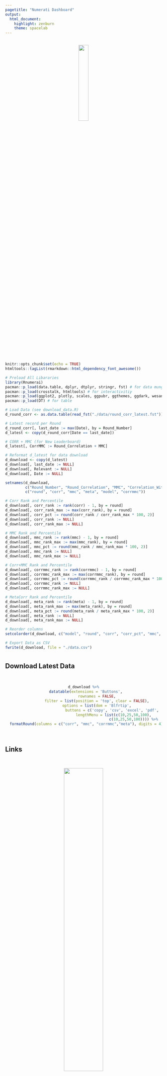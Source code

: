 ```yaml
---
pagetitle: "Numerati Dashboard"
output: 
  html_document: 
    highlight: zenburn  
    theme: spacelab
---
```


<br>
<center><img src="https://numer.ai/img/Numerai-Logo-Side-Black.8393ed16.png" width="25%"></center>
<br>


```r
knitr::opts_chunk$set(echo = TRUE)
htmltools::tagList(rmarkdown::html_dependency_font_awesome())

# Preload All Libararies
library(Rnumerai)
pacman::p_load(data.table, dplyr, dtplyr, stringr, fst) # for data munging
pacman::p_load(crosstalk, htmltools) # for interactivitiy 
pacman::p_load(ggplot2, plotly, scales, ggpubr, ggthemes, ggdark, wesanderson) # for charts
pacman::p_load(DT) # for table

# Load Data (see download_data.R)
d_round_corr <- as.data.table(read_fst("./data/round_corr_latest.fst"))

# Latest record per Round
d_round_corr[, last_date := max(Date), by = Round_Number]
d_latest <- copy(d_round_corr[Date == last_date])

# CORR + MMC (for New Leaderboard)
d_latest[, CorrMMC := Round_Correlation + MMC]

# Reformat d_latest for data download
d_download <- copy(d_latest)
d_download[, last_date := NULL]
d_download[, Relevant := NULL]
d_download[, Date := NULL]

setnames(d_download, 
         c("Round_Number", "Round_Correlation", "MMC", "Correlation_With_MM", "Username", "CorrMMC"),
         c("round", "corr", "mmc", "meta", "model", "corrmmc"))

# Corr Rank and Percentile
d_download[, corr_rank := rank(corr) - 1, by = round]
d_download[, corr_rank_max := max(corr_rank), by = round]
d_download[, corr_pct := round(corr_rank / corr_rank_max * 100, 2)]
d_download[, corr_rank := NULL]
d_download[, corr_rank_max := NULL]

# MMC Rank and Percentile
d_download[, mmc_rank := rank(mmc) - 1, by = round]
d_download[, mmc_rank_max := max(mmc_rank), by = round]
d_download[, mmc_pct := round(mmc_rank / mmc_rank_max * 100, 2)]
d_download[, mmc_rank := NULL]
d_download[, mmc_rank_max := NULL]

# Corr+MMC Rank and Percentile
d_download[, corrmmc_rank := rank(corrmmc) - 1, by = round]
d_download[, corrmmc_rank_max := max(corrmmc_rank), by = round]
d_download[, corrmmc_pct := round(corrmmc_rank / corrmmc_rank_max * 100, 2)]
d_download[, corrmmc_rank := NULL]
d_download[, corrmmc_rank_max := NULL]

# MetaCorr Rank and Percentile
d_download[, meta_rank := rank(meta) - 1, by = round]
d_download[, meta_rank_max := max(meta_rank), by = round]
d_download[, meta_pct := round(meta_rank / meta_rank_max * 100, 2)]
d_download[, meta_rank := NULL]
d_download[, meta_rank_max := NULL]

# Reorder columns
setcolorder(d_download, c("model", "round", "corr", "corr_pct", "mmc", "mmc_pct", "corrmmc", "corrmmc_pct", "meta", "meta_pct"))

```


```r
# Export Data as CSV
fwrite(d_download, file = "./data.csv")
```


#  {.tabset}

## Download Latest Data

<br>
<center>

```r
d_download %>%
  datatable(extensions = 'Buttons',
            rownames = FALSE,
            filter = list(position = 'top', clear = FALSE),
            options = list(dom = 'Blfrtip',
                           buttons = c('copy', 'csv', 'excel', 'pdf', 'print'),
                           lengthMenu = list(c(10,25,50,100),
                                             c(10,25,50,100)))) %>%
  formatRound(columns = c("corr", "mmc", "corrmmc","meta"), digits = 4)

```

</center>

<br>


## Links

<br>

<center>

<a href="https://medium.com/numerai/a-new-data-science-competition-where-being-different-pays-251c2aecc40a" target="_blank"><img src="./img/what_is_a_metamodel.jpg" width="50%"></a><br>

<h4>

<a href="https://woobe.github.io/numerati/" target="_blank">**HOME**</a> --- <a href="https://woobe.github.io/numerati/compare_corr.html" target="_blank">**CORR Only**</a> --- <a href="https://woobe.github.io/numerati/compare_mmc.html" target="_blank">**MMC Only**</a> --- <a href="https://woobe.github.io/numerati/compare_corrmmc.html" target="_blank">**CORR + MMC**</a>

<a href="https://raw.githubusercontent.com/woobe/numerati/master/data.csv" target="_blank">**Download Latest Data (CSV)**</a>

</h4>

</center>



## About

<center>
<br>
This dashboard is brought to you by **<a href="https://twitter.com/matlabulous" target="_blank">Jo-fai (Joe) Chow</a>**  

**The IA_AI Crew**

<a href="https://numer.ai/ia_ai" target="_blank"><img src="./img/ia_ai_256.png" width="15%"></a><br>

*"The NMR Life Chose Me."*

<br>

<h5>
**Like What You See?**
</h5>

Support my community effort with $NMR (or other ERC-20 Tokens)

<img src="./img/eth_wallet.png" width="15%">

<h6>
My ETH Wallet Address:

`0x2a943dF83FE7D2e6Db651f937D848460159856e7`
</h6>

<br>

<h5>
**Disclaimer**
</h5>

<h6>
No NMR was burned in the making of this prototype.<br>
This is not an official <a href="https://numer.ai/" target="_blank">Numerai</a> product.<br><br>
Last updated: `r Sys.time()` UTC<br>
Prototype version: <a href="https://github.com/woobe/numerati#change-log" target="_blank">0.11</a><br>
Code: <a href="https://github.com/woobe/numerati" target="_blank">github.com/woobe/numerati</a>
</h6>

<a href="https://github.com/woobe" target="_blank"><i class="fa fa-github-square" aria-hidden="true"></i></a>   <a href="https://twitter.com/matlabulous" target="_blank"><i class="fa fa-twitter-square" aria-hidden="true"></i></a>   <a href="https://www.linkedin.com/in/jofaichow/" target="_blank"><i class="fa fa-linkedin-square" aria-hidden="true"></i></a>

</center>

